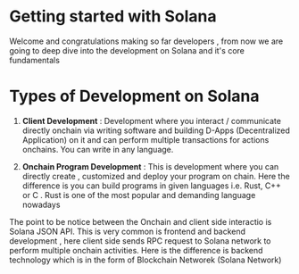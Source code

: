 # Getting started with Solana

Welcome and congratulations making so far developers , from now we are going to deep dive into the development on Solana and it's core fundamentals

# Types of Development on Solana

1. **Client Development** : Development where you interact / communicate directly onchain via writing software and building D-Apps (Decentralized Application) on it and can perform multiple transactions for actions onchains. You can write in any language.

2. **Onchain Program Development** : This is development where you can directly create , customized and deploy your program on chain. Here the difference is you can build programs in given languages i.e. Rust, C++ or C . Rust is one of the most popular and demanding language nowadays

The point to be notice between the Onchain and client side interactio is Solana JSON API. This is very common is frontend and backend development , here client side sends RPC request to Solana network to perform multiple onchain activities. Here is the difference is backend technology which is in the form of Blockchain Networek (Solana Network)
